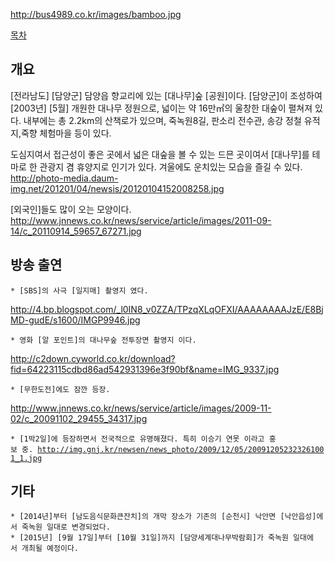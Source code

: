 http://bus4989.co.kr/images/bamboo.jpg

[[목차]]

== 개요 ==
[전라남도] [담양군] 담양읍 향교리에 있는 [대나무]숲 [공원]이다. [담양군]이 조성하여 [2003년] [5월] 개원한 대나무 정원으로, 넓이는 약 16만㎡의 울창한 대숲이 펼쳐져 있다. 내부에는 총 2.2km의 산책로가 있으며, 죽녹원8길, 판소리 전수관, 송강 정철 유적지,죽향 체험마을 등이 있다.

도심지여서 접근성이 좋은 곳에서 넓은 대숲을 볼 수 있는 드믄 곳이여서 [대나무]를 테마로 한 관광지 겸 휴양지로 인기가 있다. 겨울에도 운치있는 모습을 즐길 수 있다.
http://photo-media.daum-img.net/201201/04/newsis/20120104152008258.jpg

[외국인]들도 많이 오는 모양이다.
http://www.jnnews.co.kr/news/service/article/images/2011-09-14/c_20110914_59657_67271.jpg

== 방송 출연 ==
 * [SBS]의 사극 [일지매] 촬영지 였다.
http://4.bp.blogspot.com/_l0IN8_v0ZZA/TPzqXLqOFXI/AAAAAAAAJzE/E8BjMD-gudE/s1600/IMGP9946.jpg

 * 영화 [알 포인트]의 대나무숲 전투장면 촬영지 이다.
http://c2down.cyworld.co.kr/download?fid=64223115cdbd86ad542931396e3f90bf&name=IMG_9337.jpg

 * [무한도전]에도 잠깐 등장.
http://www.jnnews.co.kr/news/service/article/images/2009-11-02/c_20091102_29455_34317.jpg

 * [1박2일]에 등장하면서 전국적으로 유명해졌다. 특히 이승기 연못 이라고 홍보 중. http://img.gnj.kr/newsen/news_photo/2009/12/05/200912052323261001_1.jpg

== 기타 ==
 * [2014년]부터 [남도음식문화큰잔치]의 개막 장소가 기존의 [순천시] 낙안면 [낙안읍성]에서 죽녹원 일대로 변경되었다.
 * [2015년] [9월 17일]부터 [10월 31일]까지 [담양세계대나무박람회]가 죽녹원 일대에서 개최될 예정이다.

